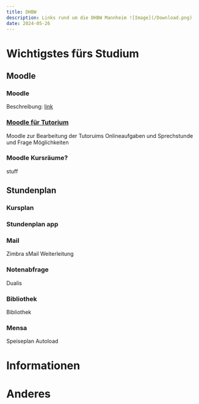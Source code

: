 ```yaml
---
title: DHBW
description: Links rund um die DHBW Mannheim ![Image](/Download.png)
date: 2024-05-26
---
```


# Wichtigstes fürs Studium

## Moodle

### Moodle
Beschreibung: [link](https://moodle.dhbw-mannheim.de/login/index.php)

### [Moodle für Tutorium](https://moodle.dhbw.de/login/index.php)
Moodle zur Bearbeitung der Tutoruims Onlineaufgaben und Sprechstunde und Frage Möglichkeiten

### Moodle Kursräume?
stuff

## Stundenplan

### Kursplan
### Stundenplan app

### Mail

Zimbra
sMail Weiterleitung

### Notenabfrage

Dualis

### Bibliothek

Bibliothek

### Mensa

Speiseplan
Autoload

# Informationen

# Anderes
